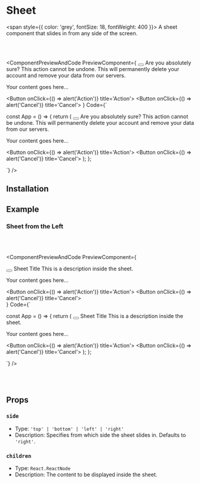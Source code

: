 
# Sheet

<span style={{ color: 'grey', fontSize: 18, fontWeight: 400 }}>
  A sheet component that slides in from any side of the screen.
</span>

<br></br>

<ComponentPreviewAndCode PreviewComponent={
        <Sheet>
            <SheetTrigger>
                <Button title='Open'></Button>
            </SheetTrigger>
            <SheetContent>
            <SheetHeader>
              <SheetTitle>Are you absolutely sure?</SheetTitle>
              <SheetDescription>
                This action cannot be undone. This will permanently delete your account
                and remove your data from our servers.
              </SheetDescription>
            </SheetHeader>
                <p>Your content goes here...</p>
                <SheetFooter>
                    <Button onClick={() => alert('Action')} title='Action'></Button>
                    <Button onClick={() => alert('Cancel')} title='Cancel'></Button>
                </SheetFooter>
            </SheetContent>
        </Sheet>
}
Code={`

const App = () => {
    return (
        <Sheet>
            <SheetTrigger>
                <Button title='Open'></Button>
            </SheetTrigger>
            <SheetContent>
            <SheetHeader>
              <SheetTitle>Are you absolutely sure?</SheetTitle>
              <SheetDescription>
                This action cannot be undone. This will permanently delete your account
                and remove your data from our servers.
              </SheetDescription>
            </SheetHeader>
                <p>Your content goes here...</p>
                <SheetFooter>
                    <Button onClick={() => alert('Action')} title='Action'></Button>
                    <Button onClick={() => alert('Cancel')} title='Cancel'></Button>
                </SheetFooter>
            </SheetContent>
        </Sheet>
    );
};

`}
/>

## Installation

<CommandBlock command="npx react-nex add Sheet" />

## Example

### Sheet from the Left

<br></br>

<ComponentPreviewAndCode PreviewComponent={
    <div className='flex flex-col items-center my-4'>
        <Sheet>
            <SheetTrigger>
                <Button title='Open'></Button>
            </SheetTrigger>
            <SheetContent side="left">
                <SheetHeader>
                    <SheetTitle>Sheet Title</SheetTitle>
                    <SheetDescription>
                        This is a description inside the sheet.
                    </SheetDescription>
                </SheetHeader>
                <p>Your content goes here...</p>
                <SheetFooter>
                    <Button onClick={() => alert('Action')} title='Action'></Button>
                    <Button onClick={() => alert('Cancel')} title='Cancel'></Button>
                </SheetFooter>
            </SheetContent>
        </Sheet>
    </div>
}
Code={`

const App = () => {
    return (
        <Sheet>
            <SheetTrigger>
                <Button title='Open'></Button>
            </SheetTrigger>
            <SheetContent side="left">
                <SheetHeader>
                    <SheetTitle>Sheet Title</SheetTitle>
                    <SheetDescription>
                        This is a description inside the sheet.
                    </SheetDescription>
                </SheetHeader>
                <p>Your content goes here...</p>
                <SheetFooter>
                    <Button onClick={() => alert('Action')} title='Action'></Button>
                    <Button onClick={() => alert('Cancel')} title='Cancel'></Button>
                </SheetFooter>
            </SheetContent>
        </Sheet>
    );
};

`}
/>

<br></br>

## Props

### `side`

- Type: `'top' | 'bottom' | 'left' | 'right'`
- Description: Specifies from which side the sheet slides in. Defaults to `'right'`.

### `children`

- Type: `React.ReactNode`
- Description: The content to be displayed inside the sheet.
